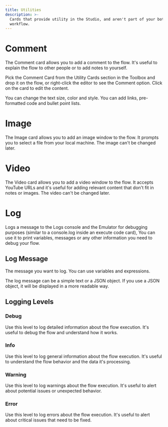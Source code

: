 ```yaml
---
title: Utilities
description: >-
  Cards that provide utility in the Studio, and aren't part of your bot's
  workflow.
---
```


# Comment

The Comment card allows you to add a comment to the flow. It's useful to explain the flow to other people or to add notes to yourself.

Pick the Comment Card from the Utility Cards section in the Toolbox and drop it on the flow, or right-click the editor to see the Comment option. Click on the card to edit the content.

You can change the text size, color and style. You can add links, pre-formatted code and bullet point lists.

# Image

The Image card allows you to add an image window to the flow. It prompts you to select a file from your local machine. The image can't be changed later.

# Video

The Video card allows you to add a video window to the flow. It accepts YouTube URLs and it's useful for adding relevant content that don't fit in notes or images. The video can't be changed later.

# Log

Logs a message to the Logs console and the Emulator for debugging purposes (similar to a console.log inside an execute code card), You can use it to print variables, messages or any other information you need to debug your flow.

## Log Message

The message you want to log. You can use variables and expressions.

The log message can be a simple text or a JSON object. If you use a JSON object, it will be displayed in a more readable way.

## Logging Levels

### Debug

Use this level to log detailed information about the flow execution. It's useful to debug the flow and understand how it works.

### Info

Use this level to log general information about the flow execution. It's useful to understand the flow behavior and the data it's processing.

### Warning

Use this level to log warnings about the flow execution. It's useful to alert about potential issues or unexpected behavior.

### Error

Use this level to log errors about the flow execution. It's useful to alert about critical issues that need to be fixed.
